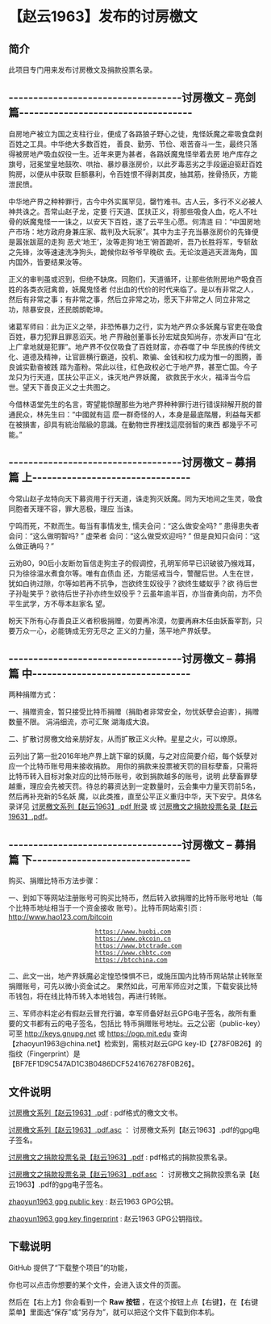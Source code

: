 = 【赵云1963】发布的讨房檄文 =
  
  
== 简介 ==

此项目专门用来发布讨房檄文及捐款投票名录。
  
  

== -----------------------------------讨房檄文 – 亮剑篇----------------------------------- ==

自房地产被立为国之支柱行业，便成了各路狼子野心之徒，鬼怪妖魔之辈吸食盘剥百姓之工具。中华绝大多数百姓，
善良、勤劳、节俭、艰苦奋斗一生，最终只落得被房地产吸血奴役一生。近年来更为甚者，各路妖魔鬼怪举着去房
地产库存之旗号，冠冕堂皇地鼓吹、哄抬、暴炒暴涨房价，以此歹毒恶劣之手段逼迫驱赶百姓购房，以便从中获取
巨额暴利，令百姓恨不得剥其皮，抽其筋，挫骨扬灰，方能泄民愤。


中华地产界之种种罪行，古今中外实属罕见，罄竹难书。古人云，多行不义必被人神共诛之。吾常山赵子龙，定要
行天道、匡扶正义，将那些吸食人血，吃人不吐骨的妖魔鬼怪一一诛之，以安天下百姓，遂了云平生心愿。何清涟
曰：“中国房地产市场：地方政府身兼庄家、裁判及大玩家”。其中为主子充当暴涨房价的先锋便是嚣张跋扈的走狗
恶犬‘地王’，汝等走狗‘地王’俯首跪听，吾乃长胜将军，专斩敌之先锋，汝等速速洗净狗头，跪候你赵爷爷早晚砍
去。无论汝遁逃天涯海角，国内国外，皆要结果汝等。


正义的审判虽或迟到，但绝不缺席。同胞们，天道循环，让那些依附房地产吸食百姓的各类衣冠禽兽，妖魔鬼怪者
付出血的代价的时代来临了。是以有非常之人，然后有非常之事；有非常之事，然后立非常之功，愿天下非常之人
同立非常之功，除暴安良，还民朗朗乾坤。


诸葛军师曰：此为正义之举，非恐怖暴力之行，实为地产界众多妖魔与官吏在吸食百姓，暴力犯罪且罪恶滔天。地
产界融创董事长孙宏斌良知尚存，亦发声曰“在北上广拿地就是犯罪”。地产界不仅仅吸食了百姓财富，亦吞噬了中
华民族的传统文化、道德及精神，让官匪横行霸道，投机、欺骗、金钱和权力成为惟一的图腾，善良诚实勤奋被践
踏为齑粉。常此以往，红色政权必亡于地产界，甚至亡国。今子龙只为行天道，匡扶公平正义，诛灭地产界妖魔，
欲救民于水火，福泽当今后世。望天下善良正义之士共图之。


今借林语堂先生的名言，寄望能惊醒那些为地产界种种罪行进行错误辩解开脱的普通民众，林先生曰：“中國就有這
麼一群奇怪的人，本身是最底階層，利益每天都在被損害，卻具有統治階級的意識。在動物世界裡找這麼弱智的東西
都幾乎不可能。”

  
  
== -----------------------------------讨房檄文 – 募捐篇 上-------------------------------- ==

今常山赵子龙特向天下募资用于行天道，诛走狗灭妖魔。同为天地间之生灵，吸食同胞者天理不容，罪大恶极，理应
当诛。

宁鸣而死，不默而生。每当有事情发生, 懦夫会问：“这么做安全吗? ” 患得患失者会问：“这么做明智吗? ” 虚荣者
会问：“这么做受欢迎吗? ” 但是良知只会问：“这么做正确吗？”

云劝80，90后小友断勿盲信走狗主子的假调控，孔明军师早已识破彼乃猴戏耳，只为徐徐温水煮食尔等。唯有血债血
还，方能惩戒当今，警醒后世。人生在世，犹如白驹过隙，尔等如若再不抗争，岂欲终生奴役乎？欲终生蝼蚁乎？欲
待后世子孙耻笑乎？欲待后世子孙亦终生奴役乎？云虽年逾半百，亦当奋勇向前，方不负平生武学，方不辱本赵家名
望。

盼天下所有心存善良正义者积极捐赠，勿要再冷漠，勿要再麻木任由妖畜宰割，只要万众一心，必能铸成无穷无尽之
正义的力量，荡平地产界妖孽。
        
        
== -----------------------------------讨房檄文 – 募捐篇 中-------------------------------- ==
两种捐赠方式：

一、捐赠资金，暂只接受比特币捐赠（捐助者非常安全，勿忧妖孽会迫害），捐赠数量不限。 涓涓细流，亦可汇聚
湖海成大浪。

二、扩散讨房檄文给亲朋好友，从而扩散正义火种。星星之火，可以燎原。

云列出了第一批2016年地产界上跳下窜的妖魔，与之对应简要介绍，每个妖孽对应一个比特币账号用来接收捐款。
用你的捐款来投票被天罚的目标孽畜，只需将比特币转入目标对象对应的比特币账号，收到捐款越多的账号，说明
此孽畜罪孽越重，理应会先被天罚。待总的募资达到一定数量时，云会集中力量天罚前5名，然后再补充新的5名妖
魔，以此类推，直至公平正义重归中华，天下安宁。具体名录详见 [https://github.com/zhaoyun1963/zhaoyun1963/blob/master/%E8%AE%A8%E6%88%BF%E6%AA%84%E6%96%87%E7%B3%BB%E5%88%97%E3%80%90%E8%B5%B5%E4%BA%911963%E3%80%91.pdf 讨房檄文系列【赵云1963】.pdf 附录]
或 [https://github.com/zhaoyun1963/zhaoyun1963/blob/master/%E8%AE%A8%E6%88%BF%E6%AA%84%E6%96%87%E4%B9%8B%E6%8D%90%E6%AC%BE%E6%8A%95%E7%A5%A8%E5%90%8D%E5%BD%95%E3%80%90%E8%B5%B5%E4%BA%911963%E3%80%91.pdf 讨房檄文之捐款投票名录【赵云1963】.pdf]。
        
        
== -----------------------------------讨房檄文 – 募捐篇 下-------------------------------- ==
购买、捐赠比特币方法步骤：

一、到如下等网站注册账号可购买比特币，然后转入欲捐赠的比特币账号地址（每个比特币地址相当于一个资金接收
账号）。比特币网站索引页 : http://www.hao123.com/bitcoin

                         https://www.huobi.com
                         https://www.okcoin.cn
                         https://www.btctrade.com
                         https://www.chbtc.com
                         https://btcchina.com

二、此文一出，地产界妖魔必定惶恐悚惧不已，或施压国内比特币网站禁止转账至捐赠账号，可先以微小资金试之。
果然如此，可用军师应对之策，下载安装比特币钱包，将在线比特币转入本地钱包，再进行转账。

三、军师亦料定必有假赵云冒充行骗，幸军师备好赵云GPG电子签名，故所有重要的文书都有云的电子签名，包括比
特币捐赠账号地址。云之公密（public-key）可至 http://keys.gnupg.net 或 https://pgp.mit.edu 
查询【zhaoyun1963@china.net】检索到，需核对赵云GPG key-ID【278F0B26】的指纹（Fingerprint）是
【BF7EF1D9C547AD1C3B0486DCF5241676278F0B26】。
        

  
  
== 文件说明 ==

[https://github.com/zhaoyun1963/zhaoyun1963/blob/master/%E8%AE%A8%E6%88%BF%E6%AA%84%E6%96%87%E7%B3%BB%E5%88%97%E3%80%90%E8%B5%B5%E4%BA%911963%E3%80%91.pdf 讨房檄文系列【赵云1963】.pdf] : pdf格式的檄文文书。

[https://github.com/zhaoyun1963/zhaoyun1963/blob/master/%E8%AE%A8%E6%88%BF%E6%AA%84%E6%96%87%E7%B3%BB%E5%88%97%E3%80%90%E8%B5%B5%E4%BA%911963%E3%80%91.pdf.asc 讨房檄文系列【赵云1963】.pdf.asc] ： 讨房檄文系列【赵云1963】.pdf的gpg电子签名。

[https://github.com/zhaoyun1963/zhaoyun1963/blob/master/%E8%AE%A8%E6%88%BF%E6%AA%84%E6%96%87%E4%B9%8B%E6%8D%90%E6%AC%BE%E6%8A%95%E7%A5%A8%E5%90%8D%E5%BD%95%E3%80%90%E8%B5%B5%E4%BA%911963%E3%80%91.pdf 讨房檄文之捐款投票名录【赵云1963】.pdf] : pdf格式的捐款投票名录。

[https://github.com/zhaoyun1963/zhaoyun1963/blob/master/%E8%AE%A8%E6%88%BF%E6%AA%84%E6%96%87%E4%B9%8B%E6%8D%90%E6%AC%BE%E6%8A%95%E7%A5%A8%E5%90%8D%E5%BD%95%E3%80%90%E8%B5%B5%E4%BA%911963%E3%80%91.pdf.asc 讨房檄文之捐款投票名录【赵云1963】.pdf.asc] ： 讨房檄文之捐款投票名录【赵云1963】.pdf的gpg电子签名。

[https://github.com/zhaoyun1963/zhaoyun1963/blob/master/zhaoyun1963%20gpg%20public%20key zhaoyun1963 gpg public key] : 赵云1963 GPG公钥。

[https://github.com/zhaoyun1963/zhaoyun1963/blob/master/zhaoyun1963%20gpg%20key%20fingerprint zhaoyun1963 gpg key fingerprint] : 赵云1963 GPG公钥指纹。

  

== 下载说明 ==

GitHub 提供了“下载整个项目”的功能，

你也可以点击你想要的某个文件，会进入该文件的页面。

然后在【右上方】你会看到一个 '''Raw 按钮''' ，在这个按钮上点【右键】，在【右键菜单】里面选“保存”或“另存为”，就可以把这个文件下载到你本机。


